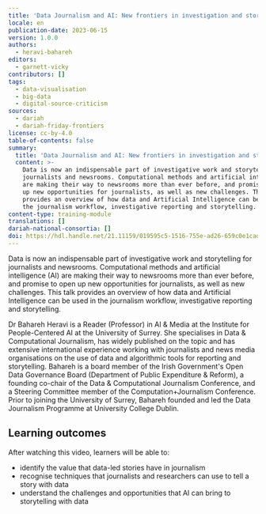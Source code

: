 ```yaml
---
title: 'Data Journalism and AI: New frontiers in investigation and storytelling'
locale: en
publication-date: 2023-06-15
version: 1.0.0
authors:
  - heravi-bahareh
editors:
  - garnett-vicky
contributors: []
tags:
  - data-visualisation
  - big-data
  - digital-source-criticism
sources:
  - dariah
  - dariah-friday-frontiers
license: cc-by-4.0
table-of-contents: false
summary:
  title: 'Data Journalism and AI: New frontiers in investigation and storytelling'
  content: >-
    Data is now an indispensable part of investigative work and storytelling for
    journalists and newsrooms. Computational methods and artificial intelligence
    are making their way to newsrooms more than ever before, and promise to open
    up new opportunities for journalists, as well as new challenges. This talk
    provides an overview of how data and Artificial Intelligence can be used in
    the journalism workflow, investigative reporting and storytelling.
content-type: training-module
translations: []
dariah-national-consortia: []
doi: https://hdl.handle.net/21.11159/019595c5-1516-755e-ad26-659c0e1cad01
---
```

Data is now an indispensable part of investigative work and storytelling for journalists and newsrooms. Computational methods and artificial intelligence (AI) are making their way to newsrooms more than ever before, and promise to open up new opportunities for journalists, as well as new challenges. This talk provides an overview of how data and Artificial Intelligence can be used in the journalism workflow, investigative reporting and storytelling.

Dr Bahareh Heravi is a Reader (Professor) in AI & Media at the Institute for People-Centered AI at the University of Surrey. She specialises in Data & Computational Journalism, has widely published on the topic and has extensive international experience working with journalists and news media organisations on the use of data and algorithmic tools for reporting and storytelling. Bahareh is a board member of the Irish Government's Open Data Governance Board (Department of Public Expenditure & Reform), a founding co-chair of the Data & Computational Journalism Conference, and a Steering Committee member of the Computation+Journalism Conference. Prior to joining the University of Surrey, Bahareh founded and led the Data Journalism Programme at University College Dublin.

## Learning outcomes

After watching this video, learners will be able to:

* identify the value that data-led stories have in journalism
* recognise techniques that journalists and researchers can use to tell a story with data
* understand the challenges and opportunities that AI can bring to storytelling with data

<VideoCard provider="youtube" id="FqtWpXIYY9c" title="Data Journalism and AI" subtitle="Click here to view" src="/assets/content/assets/en/resources/hosted/data-journalism-and-ai-new-frontiers-in-investigation-and-storytelling/thumbnail-bahareh-heravi.png" />
